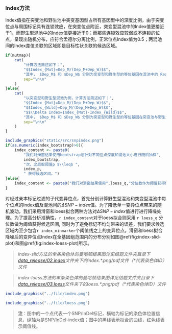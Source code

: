 ### Index方法

Index值指在突变池和野生池中突变基因型占所有基因型中的深度比例，由于突变位点与周围标记具有连锁效应，在突变位点附近，突变型混池中的Index值更接近于1，而野生型混池中的Index值更接近于0；而那些连锁效应较弱或不连锁的位点，呈现出随机分布，应符合孟德尔分离比例，正常位点Index值为0.5；两混池间的Index差值关联的区域即是目标性状关联的候选区域。

```r
if(mutmap){
    cat(
        "计算方法简述如下：",
        "$$Index_{Mut}=Dep_M/(Dep_M+Dep_W)$$",
        "其中， $Dep_M$ 和 $Dep_W$ 分别为突变型和野生型的等位基因在混池中的 Reads 数目。\n\n",
        sep="\n\n"
    )
}else{
    cat(
        "以突变型和野生型混池为例，计算方法简述如下：",
        "$$Index_{Mut}=Dep_M/(Dep_M+Dep_W)$$",
        "$$Index_{Wild}=Dep_M/(Dep_M+Dep_W)$$",
        "$$\\Delta Index=Index_{Mut}-Index_{Wild}$$",
        "其中， $Dep_M$ 和 $Dep_W$ 分别为突变型和野生型的等位基因在突变池与野生池中的 Reads 数目。\n\n",
        sep="\n\n"
    )
}
```




```r
include_graphics("static/src/snpindex.png")
if(as.numeric(index_bootstrap)>0){
    index_content <- paste0(
        "我们对滑窗结果使用bootstrap法针对不同位点深度和混池大小进行随机抽样",
        index_bootstrap,
        "次，之后取阈值p $\\leq$ ",
        index_p,
        " 获得候选区间。")
}else{
    index_content <- paste0("我们对滑窗结果使用",loess_q,"分位数作为阈值获得候选区间。")
}
```

对经过亲本标记过滤的子代变异位点，首先分别计算野生型混池和突变型混池中每个位点的Index值及混池间的$\Delta SNP-index$值。为了降低单一变异位点带来的随机波动，我们采用滑窗和loess拟合两种方法对$\Delta SNP-index$值进行进行降噪处理。为了提高分析准确性，`r index_content`对于loess拟合则采用 `r loess_q` 分位数做为阈值获得候选区间, 同时为了避免标记不均匀带来的误差，我们要求候选区域内至少包含`r index_minmarker`个阈值线之上的变异位点。滑窗和loess拟合降噪后的变异位点Index在全基因组范围内的分布分别如图\@ref(fig:index-slid-plot)和图\@ref(fig:index-loess-plot)所示。

> *index-slid方法的单条染色体的曼哈顿结果图详见结题文件夹目录下[data_release/02.index](./data_release/02.index)文件夹下的index.\*.png/pdf文件（\*代表染色体ID）文件*

> *index-loess方法的单条染色体的曼哈顿结果图详见结题文件夹目录下[data_release/03.loess](./data_release/03.loess)文件夹下的loess.\*.png/pdf（\*代表染色体ID）文件*

```r
include_graphics("../file/index.png")
```

```r
include_graphics("../file/loess.png")
```

> **注**：图中的一个点代表一个SNP/InDel标记，横轴为标记的染色体位置信息，纵轴为是SNP/InDel-index值；图中的黑线表示拟合的曲线，红色线表示阈值线。


